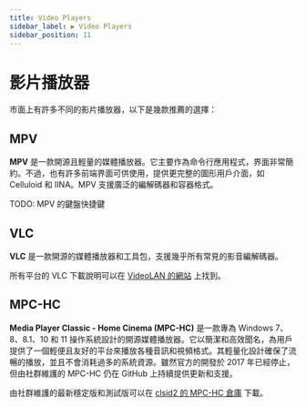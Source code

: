 ```yaml
---
title: Video Players
sidebar_label: ▶️ Video Players
sidebar_position: 11    
---
```


# 影片播放器

市面上有許多不同的影片播放器，以下是幾款推薦的選擇：

## MPV

**MPV** 是一款開源且輕量的媒體播放器。它主要作為命令行應用程式，界面非常簡約。不過，也有許多前端界面可供使用，提供更完整的圖形用戶介面，如 Celluloid 和 IINA。MPV 支援廣泛的編解碼器和容器格式。

TODO: MPV 的鍵盤快捷鍵

## VLC

**VLC** 是一款開源的媒體播放器和工具包，支援幾乎所有常見的影音編解碼器。

所有平台的 VLC 下載說明可以在 [VideoLAN 的網站](https://www.videolan.org/vlc/#download) 上找到。

## MPC-HC

**Media Player Classic - Home Cinema (MPC-HC)** 是一款專為 Windows 7、8、8.1、10 和 11 操作系統設計的開源媒體播放器。它以簡潔和高效聞名，為用戶提供了一個輕便且友好的平台來播放各種音訊和視頻格式。其輕量化設計確保了流暢的播放，並且不會消耗過多的系統資源。雖然官方的開發於 2017 年已經停止，但由社群維護的 MPC-HC 仍在 GitHub 上持續提供更新和支援。

由社群維護的最新穩定版和測試版可以在 [clsid2 的 MPC-HC 倉庫](https://github.com/clsid2/mpc-hc/releases) 下載。